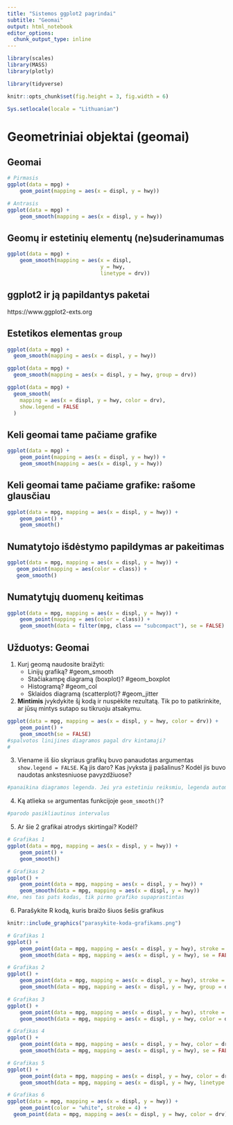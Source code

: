 ```yaml
---
title: "Sistemos ggplot2 pagrindai"
subtitle: "Geomai"
output: html_notebook
editor_options: 
  chunk_output_type: inline
---
```



```r
library(scales) 
library(MASS)
library(plotly)

library(tidyverse)

knitr::opts_chunk$set(fig.height = 3, fig.width = 6)

Sys.setlocale(locale = "Lithuanian")
```


Geometriniai objektai (geomai)
============================================================================= 

Geomai
----------------------------------------------------------------------------- 

```r
# Pirmasis 
ggplot(data = mpg) + 
	geom_point(mapping = aes(x = displ, y = hwy)) 
```

```r
# Antrasis 
ggplot(data = mpg) + 
	geom_smooth(mapping = aes(x = displ, y = hwy)) 
```

Geomų ir estetinių elementų (ne)suderinamumas
----------------------------------------------------------------------------- 
```r
ggplot(data = mpg) +
    geom_smooth(mapping = aes(x = displ,
                              y = hwy,
                              linetype = drv)) 
```

ggplot2 ir ją papildantys paketai
----------------------------------------------------------------------------- 
https://www.ggplot2-exts.org




Estetikos elementas `group`
----------------------------------------------------------------------------- 

```r
ggplot(data = mpg) +
  geom_smooth(mapping = aes(x = displ, y = hwy))
```
              
```r
ggplot(data = mpg) +
  geom_smooth(mapping = aes(x = displ, y = hwy, group = drv))
```
    
```r
ggplot(data = mpg) +
  geom_smooth(
    mapping = aes(x = displ, y = hwy, color = drv),
    show.legend = FALSE
  )
```

Keli geomai tame pačiame grafike
----------------------------------------------------------------------------- 
```r
ggplot(data = mpg) + 
	geom_point(mapping = aes(x = displ, y = hwy)) + 
	geom_smooth(mapping = aes(x = displ, y = hwy))
``` 

Keli geomai tame pačiame grafike: rašome glausčiau
-----------------------------------------------------------------------------

```r
ggplot(data = mpg, mapping = aes(x = displ, y = hwy)) + 
	geom_point() + 
	geom_smooth() 
```

Numatytojo išdėstymo papildymas ar pakeitimas
----------------------------------------------------------------------------- 
```r
ggplot(data = mpg, mapping = aes(x = displ, y = hwy)) + 
   geom_point(mapping = aes(color = class)) + 
   geom_smooth() 
```


Numatytųjų duomenų keitimas
----------------------------------------------------------------------------- 
```r
ggplot(data = mpg, mapping = aes(x = displ, y = hwy)) + 
	geom_point(mapping = aes(color = class)) + 
	geom_smooth(data = filter(mpg, class == "subcompact"), se = FALSE) 
```


Užduotys: Geomai
----------------------------------------------------------------------------- 

1. Kurį geomą naudosite braižyti: 
    * Linijų grafiką? #geom_smooth
    * Stačiakampę diagramą (boxplot)? #geom_boxplot
    * Histogramą? #geom_col
    * Sklaidos diagramą (scatterplot)? #geom_jitter

2. **Mintimis** įvykdykite šį kodą ir nuspėkite rezultatą. Tik po to patikrinkite, ar jūsų mintys sutapo su tikruoju atsakymu.

```r
ggplot(data = mpg, mapping = aes(x = displ, y = hwy, color = drv)) + 
	geom_point() + 
	geom_smooth(se = FALSE) 
#spalvotos linijines diagramos pagal drv kintamaji?
#
```

3. Viename iš šio skyriaus grafikų buvo panaudotas argumentas `show.legend = FALSE`. Ką jis daro? Kas įvyksta jį pašalinus? Kodėl jis buvo naudotas ankstesniuose pavyzdžiuose?

```r
#panaikina diagramos legenda. Jei yra estetiniu reiksmiu, legenda automatiskai padaroma. Mokomaisiais tikslais?
```

4. Ką atlieka `se` argumentas funkcijoje `geom_smooth()`?

```r
#parodo pasikliautinus intervalus
```

5. Ar šie 2 grafikai atrodys skirtingai? Kodėl?

```r
# Grafikas 1
ggplot(data = mpg, mapping = aes(x = displ, y = hwy)) +
    geom_point() +
    geom_smooth() 
```
```r
# Grafikas 2
ggplot() + 
    geom_point(data = mpg, mapping = aes(x = displ, y = hwy)) +
    geom_smooth(data = mpg, mapping = aes(x = displ, y = hwy)) 
#ne, nes tas pats kodas, tik pirmo grafiko supaprastintas
```


6. Parašykite R kodą, kuris braižo šiuos šešis grafikus

```r
knitr::include_graphics("parasykite-koda-grafikams.png")
```

```r
# Grafikas 1
ggplot() + 
    geom_point(data = mpg, mapping = aes(x = displ, y = hwy), stroke = 2) +
    geom_smooth(data = mpg, mapping = aes(x = displ, y = hwy), se = FALSE)
```

```r
# Grafikas 2
ggplot() + 
    geom_point(data = mpg, mapping = aes(x = displ, y = hwy), stroke = 2) +
    geom_smooth(data = mpg, mapping = aes(x = displ, y = hwy, group = drv), se = FALSE)
```

```r
# Grafikas 3
ggplot() + 
    geom_point(data = mpg, mapping = aes(x = displ, y = hwy), stroke = 2) +
    geom_smooth(data = mpg, mapping = aes(x = displ, y = hwy, color = drv), se = FALSE)
```

```r
# Grafikas 4
ggplot() + 
    geom_point(data = mpg, mapping = aes(x = displ, y = hwy, color = drv), stroke = 2) +
    geom_smooth(data = mpg, mapping = aes(x = displ, y = hwy), se = FALSE)
```

```r
# Grafikas 5
ggplot() + 
    geom_point(data = mpg, mapping = aes(x = displ, y = hwy, color = drv), stroke = 2) +
    geom_smooth(data = mpg, mapping = aes(x = displ, y = hwy, linetype = drv), se = FALSE)
```

```r
# Grafikas 6
ggplot(data = mpg, mapping = aes(x = displ, y = hwy)) + 
    geom_point(color = "white", stroke = 4) +
  geom_point(data = mpg, mapping = aes(x = displ, y = hwy, color = drv), stroke = 2)
```

